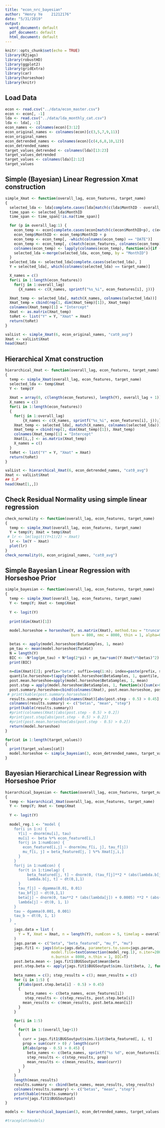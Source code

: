 ```yaml
---
title: "econ_nrc_bayesian"
author: "Henry Ye    21212176"
date: "5/31/2019"
output:
  word_document: default
  pdf_document: default
  html_document: default
---
```


```r
knitr::opts_chunk$set(echo = TRUE)
library(R2jags)
library(robustHD)
library(ggplot2)
library(gridExtra)
library(car)
library(horseshoe)
library(knitr)
```

## Load Data
```r
econ <- read.csv("../data/econ_master.csv")
econ <- econ[, -1]
lda <- read.csv("../data/lda_monthly_cat.csv")
lda <- lda[, -1]
econ_names <- colnames(econ)[3:12]
econ_original_names <- colnames(econ)[c(3,5,7,9,11)]
econ_original_names
econ_detrended_names <- colnames(econ)[c(4,6,8,10,12)]
econ_detrended_names
target_values_detrended <- colnames(lda)[13:23]
target_values_detrended
target_values <- colnames(lda)[2:12]
target_values
```

## Simple (Bayesian) Linear Regression Xmat construction
```r
simple_Xmat <- function(overall_lag, econ_features, target_name)
{
  selected_lda <- lda[complete.cases(lda[match(c(lda$MonthID - overall_lag), c(lda$MonthID)), ]), ]
  time_span <- selected_lda$MonthID
  time_span <- time_span[!is.na(time_span)]

  for (p in overall_lag:1) {
    econ_temp <- econ[complete.cases(econ[match(c(econ$MonthID+p), c(econ$MonthID)), ]), ]
    econ_temp$MonthID <- econ_temp$MonthID + p
    econ_temp <- econ_temp[, -which(colnames(econ_temp) == "DATE")]
    econ_temp <- econ_temp[, c(match(econ_features, colnames(econ_temp)), 1)]
    colnames(econ_temp) <- lapply(colnames(econ_temp), function(x){if (x != "MonthID") sprintf("%s_%i", x, p) else x})
    selected_lda <-merge(selected_lda, econ_temp, by = "MonthID")
  }
  selected_lda <- selected_lda[complete.cases(selected_lda), ]
  Y = selected_lda[, which(colnames(selected_lda) == target_name)]

  X_names = c()
  for(i in 1:length(econ_features)) 
    for(j in 1:overall_lag) 
      {X_names <- c(X_names, sprintf("%s_%i", econ_features[i], j))}

  Xmat_temp <- selected_lda[, match(X_names, colnames(selected_lda))]
  Xmat_temp = cbind(rep(1, dim(Xmat_temp)[1]), Xmat_temp)
  colnames(Xmat_temp)[1] = "Intercept"
  Xmat <- as.matrix(Xmat_temp)
  toRet <- list("Y" = Y, "Xmat" = Xmat)
  return(toRet)
}
```


```r
valList <- simple_Xmat(6, econ_original_names, "cat0_avg")
Xmat <- valList$Xmat
head(Xmat)
```


## Hierarchical Xmat construction
```r
hierarchical_Xmat <- function(overall_lag, econ_features, target_name)
{
  temp <- simple_Xmat(overall_lag, econ_features, target_name)
  selected_lda <- temp$Xmat
  Y <- temp$Y
  
  Xmat = array(0, c(length(econ_features), length(Y), overall_lag + 1))
  X_names = c()
  for(i in 1:length(econ_features)) 
  {
    for(j in 1:overall_lag) 
        {X_names <- c(X_names, sprintf("%s_%i", econ_features[i], j));}
    Xmat_temp <- selected_lda[, match(X_names, colnames(selected_lda))]
    Xmat_temp = cbind(rep(1, dim(Xmat_temp)[1]), Xmat_temp)
    colnames(Xmat_temp)[1] = "Intercept"
    Xmat[i,,] <- as.matrix(Xmat_temp)
    X_names = c()
  }
  toRet <- list("Y" = Y, "Xmat" = Xmat)
  return(toRet) 
}
```

```r
valList <- hierarchical_Xmat(6, econ_detrended_names, "cat0_avg")
Xmat <- valList$Xmat
## S.P
head(Xmat[1,,])
```

## Check Residual Normality using simple linear regression
```r
check_normality <- function(overall_lag, econ_features, target_name)
{
  temp <- simple_Xmat(overall_lag, econ_features, target_name)
  Y = temp$Y; Xmat = temp$Xmat
 # lr <- lm(logit((Y+1)/2) ~ Xmat)
  lr <- lm(Y ~ Xmat)
  plot(lr)
}
check_normality(6, econ_original_names, "cat0_avg")
```


## Simple Bayesian Linear Regression with Horseshoe Prior
```r
simple_bayesian <- function(overall_lag, econ_features, target_name) 
{
  temp <- simple_Xmat(overall_lag, econ_features, target_name)
  Y <- temp$Y; Xmat <- temp$Xmat
  
  Y <- logit(Y)
  
  print(dim(Xmat)[1])
  
  model.horseshoe = horseshoe(Y, as.matrix(Xmat), method.tau = "truncatedCauchy", method.sigma = "Jeffreys",
                              burn = 800, nmc = 8000, thin = 1, alpha=0.05)

  betas <- apply(model.horseshoe$BetaSamples, 1, mean)
  pm_tau <- mean(model.horseshoe$TauHat)
  N = length(Y)
  BIC <- -N*log(pm_tau) + N*log(2*pi) + pm_tau*sum((Y-Xmat%*%betas)^2) + (dim(Xmat)[2]+1)*log(N) 
  print(BIC)
  
  n=dim(Xmat)[2]; prefix="beta"; suffix=seq(1:n); index=paste(prefix, suffix, sep=".") 
  quantile.horseshoe=t(apply(model.horseshoe$BetaSamples, 1, quantile, prob=c(0.025, 0.5, 0.975))) 
  post.mean.horseshoe=apply(model.horseshoe$BetaSamples, 1, mean) 
  post.step = apply(model.horseshoe$BetaSamples, 1, function(x){sum(x>0) / length(x)})
  post.summary.horseshoe=cbind(colnames(Xmat), post.mean.horseshoe, post.step) 
 # print(kable(post.summary.horseshoe))
  results.summary <- cbind(colnames(Xmat)[abs(post.step - 0.5) > 0.45], post.mean.horseshoe[abs(post.step - 0.5) > 0.45], post.step[abs(post.step - 0.5) > 0.45])
  colnames(results.summary) <- c("betas", "mean", "step")
  print(kable(results.summary))
  #print(colnames(Xmat)[abs(post.step - 0.5) > 0.2])
  #print(post.step[abs(post.step - 0.5) > 0.2])
  #print(post.mean.horseshoe[abs(post.step - 0.5) > 0.2])
  return(model.horseshoe)
}
```

```r
for(cat in 1:length(target_values))
{
  print(target_values[cat])
  model.horseshoe <- simple_bayesian(3, econ_detrended_names, target_values[cat])
}
```


## Bayesian Hierarchical Linear Regression with Horseshoe Prior
```r
hierarchical_bayesian <- function(overall_lag, econ_features, target_name) 
{
  temp <- hierarchical_Xmat(overall_lag, econ_features, target_name)
  Y <- temp$Y; Xmat <- temp$Xmat
  
  Y <- logit(Y)
    
  model_reg.1 <- "model {
    for(i in 1:n) {
      Y[i] ~ dnorm(mu[i], tau)
      mu[i] <- beta %*% econ_featured[i,]
      for(j in 1:numEcon) {
        econ_featured[i,j] ~ dnorm(mu_f[i, j], tau_f[j])
        mu_f[i, j] = beta_featured[j, ] %*% Xmat[j,i,]
      }
    }
    for(j in 1:numEcon) {
      for(t in 1:timelag) {
          beta_featured[j, t] ~ dnorm(0, (tau_f[j]**2 * (abs(lambda.b[j, t]) + 0.0005) ** 2) * (abs(tau_bf[j]) + 0.0005) ** 2)
          lambda.b[j, t] ~ dt(0,1,1)
      }
      tau_f[j] ~ dgamma(0.01, 0.01)
      tau_bf[j] ~ dt(0,1,1)
      beta[j] ~ dnorm(0, tau**2 * (abs(lambda[j]) + 0.0005) **2 * (abs(tau_b) + 0.0005) ** 2)
      lambda[j] ~ dt(0, 1, 1)
    }
    tau ~ dgamma(0.001, 0.001)
    tau_b ~ dt(0, 1, 1)
  }
    "
    jags.data = list (
      Y = Y, Xmat = Xmat, n = length(Y), numEcon = 5, timelag = overall_lag + 1
    )
    jags.param <- c("beta", "beta_featured", "mu_f", "mu")
    jags.fit1 <- jags(data=jags.data, parameters.to.save=jags.param,
                     model.file=textConnection(model_reg.1), n.iter=20000, n.chains=1,
                     n.burnin = 8000, n.thin = 1, DIC=T)
    post.beta.mean <- jags.fit1$BUGSoutput$mean$beta
    post.step.beta <- apply(jags.fit1$BUGSoutput$sims.list$beta, 2, function(a){sum(a>0)/length(a)})
    
    beta_names = c(); step_results = c(); mean_results = c()
    for (i in 1:5) {
      if(abs(post.step.beta[i] - 0.5) > 0.45)
      {
         beta_names <- c(beta_names, econ_features[i])
         step_results <- c(step_results, post.step.beta[i])
        mean_results <- c(mean_results, post.beta.mean[i])
      }
    }

    for(i in 1:5)
    {
      for(t in 1:(overall_lag+1))
      {
        curr = jags.fit1$BUGSoutput$sims.list$beta_featured[, i, t]
        prop = sum(curr > 0) / length(curr)
        if(abs(prop - 0.5) > 0.45) {
          beta_names <- c(beta_names, sprintf("%s %d", econ_features[i], t-1))
          step_results <- c(step_results, prop)
          mean_results <- c(mean_results, mean(curr))
        }
      }
    }
    length(mean_results)
    results.summary <- cbind(beta_names, mean_results, step_results)
    colnames(results.summary) <- c("betas", "mean", "step")
    print(kable(results.summary))
    return(jags.fit1$BUGSoutput)
}
```

```r
models <- hierarchical_bayesian(3, econ_detrended_names, target_values[5])
```

```r
#traceplot(models)
```



